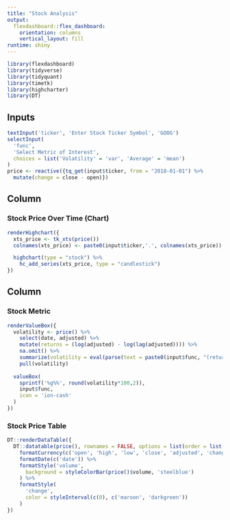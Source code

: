 ```yaml
---
title: "Stock Analysis"
output: 
  flexdashboard::flex_dashboard:
    orientation: columns
    vertical_layout: fill
runtime: shiny
---
```


```r
library(flexdashboard)
library(tidyverse)
library(tidyquant)
library(timetk)
library(highcharter)
library(DT)
```

Inputs {.sidebar}
-----------------------------------------------------------------------
```r
textInput('ticker', 'Enter Stock Ticker Symbol', 'GOOG')
selectInput(
  'func', 
  'Select Metric of Interest',
  choices = list('Volatility' = 'var', 'Average' = 'mean')
)
price <- reactive({tq_get(input$ticker, from = "2018-01-01") %>% 
  mutate(change = close - open)})
```

Column {data-width=500}
-----------------------------------------------------------------------

### Stock Price Over Time (Chart)

```r
renderHighchart({
  xts_price <- tk_xts(price())
  colnames(xts_price) <- paste0(input$ticker,'.', colnames(xts_price))

  highchart(type = "stock") %>% 
    hc_add_series(xts_price, type = "candlestick")
})
```


Column {data-width=500}
-----------------------------------------------------------------------

### Stock Metric

```r
renderValueBox({
  volatility <- price() %>% 
    select(date, adjusted) %>% 
    mutate(returns = (log(adjusted) - log(lag(adjusted)))) %>%
    na.omit() %>% 
    summarize(volatility = eval(parse(text = paste0(input$func, "(returns)")))) %>% 
    pull(volatility)
  
  valueBox(
    sprintf('%g%%', round(volatility*100,2)),
    input$func,
    icon = 'ion-cash'
  )
})

```

### Stock Price Table

```r
DT::renderDataTable({
  DT::datatable(price(), rownames = FALSE, options = list(order = list(list(0, 'desc')))) %>% 
    formatCurrency(c('open', 'high', 'low', 'close', 'adjusted', 'change')) %>% 
    formatDate(c('date')) %>%
    formatStyle('volume', 
      background = styleColorBar(price()$volume, 'steelblue')
    ) %>% 
    formatStyle(
      'change', 
      color = styleInterval(c(0), c('maroon', 'darkgreen'))
    )  
})

```